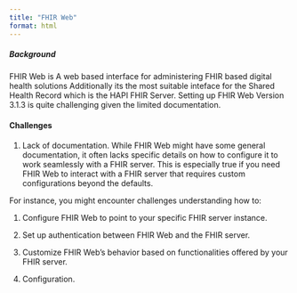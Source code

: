 ```yaml
---
title: "FHIR Web"
format: html
---
```



##### Background
FHIR Web is A web based interface for administering FHIR based digital health solutions
Additionally its the most suitable inteface for the Shared Health Record which is the HAPI FHIR Server. 
Setting up FHIR Web Version 3.1.3 is quite challenging given the limited documentation.


#### Challenges
1. Lack of documentation.
While FHIR Web might have some general documentation, it often lacks specific details on how to configure it to work seamlessly with a FHIR server. This is especially true if you need FHIR Web to interact with a FHIR server that requires custom configurations beyond the defaults.

For instance, you might encounter challenges understanding how to:

   1. Configure FHIR Web to point to your specific FHIR server instance.
   2. Set up authentication between FHIR Web and the FHIR server.
   3. Customize FHIR Web's behavior based on functionalities offered by your FHIR server.

2. Configuration.
